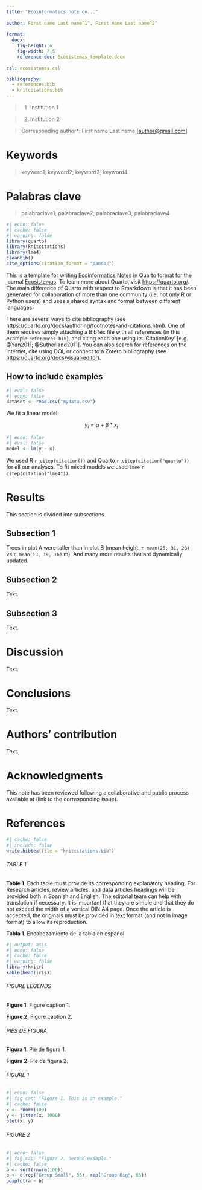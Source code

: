 ```yaml
---
title: "Ecoinformatics note on..."
  
author: First name Last name^1^, First name Last name^2^
  
format:
  docx:
    fig-height: 6
    fig-width: 7.5
    reference-doc: Ecosistemas_template.docx
    
csl: ecosistemas.csl

bibliography: 
  - references.bib
  - knitcitations.bib
---
```


> (1) Institution 1

> (2) Institution 2

> Corresponding author\*: First name Last name \[[author\@gmail.com](mailto:author@gmail.com){.email}\]

# Keywords

> keyword1; keyword2; keyword3; keyword4

# Palabras clave

> palabraclave1; palabraclave2; palabraclave3; palabraclave4

```r
#| echo: false
#| cache: false
#| warning: false
library(quarto)
library(knitcitations)
library(lme4)
cleanbib()   
cite_options(citation_format = "pandoc")
```

This is a template for writing [Ecoinformatics Notes](https://ecoinfaeet.github.io/notas-ecoinformaticas.html) in Quarto format for the journal [Ecosistemas](https://www.revistaecosistemas.net/index.php/ecosistemas). To learn more about Quarto, visit <https://quarto.org/>. The main difference of Quarto with respect to Rmarkdown is that it has been generated for collaboration of more than one community (i.e. not only R or Python users) and uses a shared syntax and format between different languages.

There are several ways to cite bibliography (see <https://quarto.org/docs/authoring/footnotes-and-citations.html>). One of them requires simply attaching a BibTex file with all references (in this example `references.bib`), and citing each one using its ‘CitationKey’ [e.g. @Yan2011; @Sutherland2011]. You can also search for references on the internet, cite using DOI, or connect to a Zotero bibliography (see <https://quarto.org/docs/visual-editor>).

## How to include examples

```r
#| eval: false
#| echo: false
dataset <- read.csv("mydata.csv")
```

We fit a linear model:

$$
y_{i} = \alpha + \beta*x_{i} 
$$

```r
#| echo: false
#| eval: false
model <- lm(y ~ x)
```

We used R `r citep(citation())` and Quarto `r citep(citation("quarto"))` for all our analyses. To fit mixed models we used `lme4` `r citep(citation("lme4"))`.

# Results

This section is divided into subsections.

## Subsection 1

Trees in plot A were taller than in plot B (mean height: `r mean(25, 31, 28)` vs `r mean(13, 19, 16)` m). And many more results that are dynamically updated.

## Subsection 2

Text.

## Subsection 3

Text.

# Discussion

Text.

# Conclusions

Text.

# Authors' contribution

Text.

# Acknowledgments

This note has been reviewed following a collaborative and public process available at (link to the corresponding issue).

# References

```r
#| cache: false
#| include: false
write.bibtex(file = "knitcitations.bib")
```

::: {#refs}
:::

###### TABLE 1

**Table 1**. Each table must provide its corresponding explanatory heading. For Research articles, review articles, and data articles headings will be provided both in Spanish and English. The editorial team can help with translation if necessary. It is important that they are simple and that they do not exceed the width of a vertical DIN A4 page. Once the article is accepted, the originals must be provided in text format (and not in image format) to allow its reproduction.

**Tabla 1**. Encabezamiento de la tabla en español.

```r
#| output: asis
#| echo: false
#| cache: false
#| warning: false
library(knitr)
kable(head(iris))
```

###### FIGURE LEGENDS

**Figure 1**. Figure caption 1.

**Figure 2**. Figure caption 2.

###### PIES DE FIGURA

**Figura 1**. Pie de figura 1.

**Figura 2**. Pie de figura 2.

###### FIGURE 1

```r
#| echo: false
#| fig-cap: "Figure 1. This is an example."
#| cache: false
x <- rnorm(100)
y <- jitter(x, 1000)
plot(x, y)
```

###### FIGURE 2

```r
#| echo: false
#| fig-cap: "Figure 2. Second example."
#| cache: false
a <- sort(rnorm(100))
b <- c(rep("Group Small", 35), rep("Group Big", 65))
boxplot(a ~ b)
```
